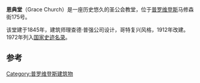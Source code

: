 {{Infobox NRHP | name =恩典堂
  | nrhp_type = 
  | image = Grace Church Providence.jpg
  | caption = 
  | location= [[普罗维登斯|普罗维登斯]]
  | lat_degrees = 41
  | lat_minutes = 49
  | lat_seconds = 18
  | lat_direction = N
  | long_degrees = 71
  | long_minutes = 24
  | long_seconds = 50
  | long_direction = W
  | built =1845
| architect= Upjohn,Richard; Cram, Goodhue & Ferguson
| architecture= 哥特复兴
 | added = 1972年6月19日
 | refnum=72000042
<ref name="nris">{{NRISref|2007a}}</ref>
}}
'''恩典堂'''（Grace Church）是一座历史悠久的圣公会教堂，位于[[普罗维登斯|普罗维登斯]]马修森街175号。

该堂建于1845年，建筑师理查德·普强公司设计，哥特复兴风格，1912年改建。1972年列入[[国家史迹名录|国家史迹名录]]。

==参考==
{{Reflist}}
[[Category:普罗维登斯建筑物|Category:普罗维登斯建筑物]]